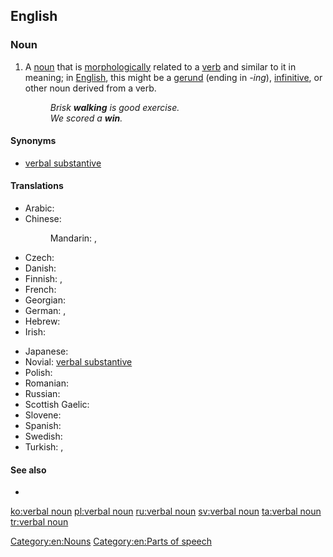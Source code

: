 ==English==

===Noun===
{{en-noun|sg=[[verbal]] [[noun]]}}

# {{grammar}} A [[noun]] that is [[morphologically]] related to a [[verb]] and similar to it in meaning; in [[English]], this might be a [[gerund]] (ending in ''-ing''), [[infinitive]], or other noun derived from a verb.
#: ''Brisk '''walking''' is good exercise.''
#: ''We scored a ''' win'''.''

====Synonyms====
* [[verbal substantive]]

====Translations====
{{trans-top|grammar: noun that is morphologically related to a verb and has similar meaning}}
* Arabic: {{t+|ar|مصدر|m|tr=máSdar}}
* Chinese:
*: Mandarin: {{t|cmn|動名詞|sc=Hani}}, {{t|cmn|动名词|tr=dòngmíngcí|sc=Hani}}
* Czech: {{t-|cs|podstatné jméno slovesné|n}}
* Danish: {{t-|da|verbalsubstantiv|n}}
* Finnish: {{t-|fi|verbin nimitapa}}, {{t+|fi|infinitiivi}}
* French: {{t-|fr|substantif verbal|m}}
* Georgian: {{t-|ka|სახელზმნა|sc=Geor}}
* German: {{t-|de|Verbalnomen|n}}, {{t+|de|Verbalsubstantiv}}
* Hebrew: {{t-|he|שם פעולה|m|alt=שם פעולה \ שֵׁם פְּעֻלּה|tr=shem-pe'ulá|sc=Hebr}}
* Irish: {{t-|ga|ainm briathartha|m}}
{{trans-mid}}
* Japanese: {{t+|ja|動名詞|tr=どうめいし, dōmeishi|sc=Jpan}}
* Novial: [[verbal substantive]]
* Polish: {{t+|pl|rzeczownik odczasownikowy|m}}
* Romanian: {{t-|ro|substantiv verbal|n}}
* Russian: {{t-|ru|отглагольное существительное|n|tr=otglagól’noje suščestvítel’noje|sc=Cyrl}}
* Scottish Gaelic: {{t-|gd|ainmear gnìomhaireach|m}}
* Slovene: {{t-|sl|glagolnik|alt=glágolnik}}
* Spanish: {{t-|es|nombre verbal|m}}
* Swedish: {{t-|sv|substantifierat verb}}
* Turkish: {{t-|tr|ad-fiil}}, {{t+|tr|isim-fiil}}
{{trans-bottom}}

====See also====
* {{l|en|masdar}}

[[Category:en:Nouns]]
[[Category:en:Parts of speech]]

[[ko:verbal noun]]
[[pl:verbal noun]]
[[ru:verbal noun]]
[[sv:verbal noun]]
[[ta:verbal noun]]
[[tr:verbal noun]]